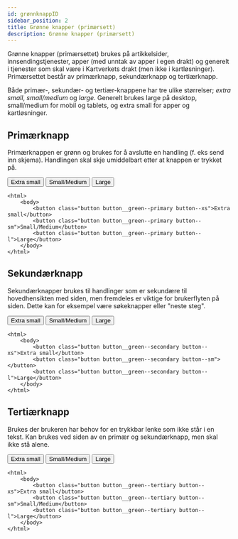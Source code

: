 ```yaml
---
id: grønnknappID
sidebar_position: 2
title: Grønne knapper (primærsett)
description: Grønne knapper (primærsett)
---
```

Grønne knapper (primærsettet) brukes på artikkelsider, innsendingstjenester, apper (med unntak av apper i egen drakt) og generelt i tjenester som skal være i Kartverkets drakt (men ikke i kartløsninger).
Primærsettet består av primærknapp, sekundærknapp og tertiærknapp.

Både primær-, sekundær- og tertiær-knappene har tre ulike størrelser; _extra small_, _small/medium_ og _large_.
Generelt brukes large på desktop, small/medium for mobil og tablets, og extra small for apper og kartløsninger. 

## Primærknapp

Primærknappen er grønn og brukes for å avslutte en handling (f. eks send inn skjema). Handlingen skal skje umiddelbart etter at knappen er trykket på.

<div>
    <button class="button button__green--primary button--xs">Extra small</button>
    <button class="button button__green--primary button--sm">Small/Medium</button>
    <button class="button button__green--primary button--l">Large</button> 
</div>       

```markup 
<html>
    <body>
        <button class="button button__green--primary button--xs">Extra small</button>
        <button class="button button__green--primary button--sm">Small/Medium</button>
        <button class="button button__green--primary button--l">Large</button>
    </body>
</html>
```



## Sekundærknapp

Sekundærknapper brukes til handlinger som er sekundære til hovedhensikten med siden, men fremdeles er viktige for brukerflyten på siden. Dette kan for eksempel være søkeknapper eller "neste steg".

<button class="button button__green--secondary button--xs">Extra small</button>
<button class="button button__green--secondary button--sm">Small/Medium</button>
<button class="button button__green--secondary button--l">Large</button>


```markup
<html>
    <body>
        <button class="button button__green--secondary button--xs">Extra small</button>
        <button class="button button__green--secondary button--sm"></button>
        <button class="button button__green--secondary button--l">Large</button>
    </body>
</html>
```



## Tertiærknapp

Brukes der brukeren har behov for en trykkbar lenke som ikke står i en tekst. 
Kan brukes ved siden av en primær og sekundærknapp, men skal ikke stå alene.


<button class="button button__green--tertiary button--xs">Extra small</button>
<button class="button button__green--tertiary button--sm">Small/Medium</button>
<button class="button button__green--tertiary button--l">Large</button>


```markup
<html>
    <body>
        <button class="button button__green--tertiary button--xs">Extra small</button>
        <button class="button button__green--tertiary button--sm">Small/Medium</button>
        <button class="button button__green--tertiary button--l">Large</button>
    </body>
</html>
```
